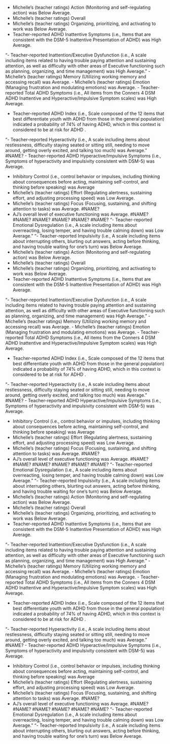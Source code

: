 <summary>



</summary>
- Michelle's (teacher ratings) Action (Monitoring and self-regulating action) was Below Average.
- Michelle's (teacher ratings) Overall
- Michelle's (teacher ratings) Organizing, prioritizing, and activating to work was Below Average.
- Teacher-reported ADHD Inattentive Symptoms (i.e., Items that are consistent with the DSM-5 Inattentive Presentation of ADHD) was High Average.

"- Teacher-reported Inattention/Executive Dysfunction (i.e., A scale including items related to having trouble paying attention and sustaining attention, as well as difficulty with other areas of Executive functioning such as planning, organizing, and time management) was High Average."
- Michelle's (teacher ratings) Memory (Utilizing working memory and accessing recall) was Average.
- Michelle's (teacher ratings) Emotion (Managing frustration and modulating emotions) was Average.
- Teacher-reported Total ADHD Symptoms (i.e., All items from the Conners 4 DSM ADHD Inattentive and Hyperactive/Impulsive Symptom scales) was High Average.

- Teacher-reported ADHD Index (i.e., Scale composed of the 12 items that best differentiate youth with ADHD from those in the general population) indicated a probability of 74% of having ADHD, which in this context is considered to be  at risk for ADHD .

"- Teacher-reported Hyperactivity (i.e., A scale including items about restlessness, difficulty staying seated or sitting still, needing to move around, getting overly excited, and talking too much) was Average."
#NAME?
- Teacher-reported ADHD Hyperactive/Impulsive Symptoms (i.e., Symptoms of hyperactivity and impulsivity consistent with DSM-5) was Average.

- Inhibitory Control (i.e., control behavior or impulses, including thinking about consequences before acting, maintaining self-control, and thinking before speaking) was Average
- Michelle's (teacher ratings) Effort (Regulating alertness, sustaining effort, and adjusting processing speed) was Low Average.
- Michelle's (teacher ratings) Focus (Focusing, sustaining, and shifting attention to tasks) was Average.
#NAME?
- AJ's overall level of executive functioning was Average.
#NAME?
#NAME?
#NAME?
#NAME?
#NAME?
#NAME?
"- Teacher-reported Emotional Dysregulation (i.e., A scale including items about overreacting, losing temper, and having trouble calming down) was Low Average."
"- Teacher-reported Impulsivity (i.e., A scale including items about interrupting others, blurting out answers, acting before thinking, and having trouble waiting for one's turn) was Below Average.
- Michelle's (teacher ratings) Action (Monitoring and self-regulating action) was Below Average.
- Michelle's (teacher ratings) Overall
- Michelle's (teacher ratings) Organizing, prioritizing, and activating to work was Below Average.
- Teacher-reported ADHD Inattentive Symptoms (i.e., Items that are consistent with the DSM-5 Inattentive Presentation of ADHD) was High Average.

"- Teacher-reported Inattention/Executive Dysfunction (i.e., A scale including items related to having trouble paying attention and sustaining attention, as well as difficulty with other areas of Executive functioning such as planning, organizing, and time management) was High Average."
- Michelle's (teacher ratings) Memory (Utilizing working memory and accessing recall) was Average.
- Michelle's (teacher ratings) Emotion (Managing frustration and modulating emotions) was Average.
- Teacher-reported Total ADHD Symptoms (i.e., All items from the Conners 4 DSM ADHD Inattentive and Hyperactive/Impulsive Symptom scales) was High Average.

- Teacher-reported ADHD Index (i.e., Scale composed of the 12 items that best differentiate youth with ADHD from those in the general population) indicated a probability of 74% of having ADHD, which in this context is considered to be  at risk for ADHD .

"- Teacher-reported Hyperactivity (i.e., A scale including items about restlessness, difficulty staying seated or sitting still, needing to move around, getting overly excited, and talking too much) was Average."
#NAME?
- Teacher-reported ADHD Hyperactive/Impulsive Symptoms (i.e., Symptoms of hyperactivity and impulsivity consistent with DSM-5) was Average.

- Inhibitory Control (i.e., control behavior or impulses, including thinking about consequences before acting, maintaining self-control, and thinking before speaking) was Average
- Michelle's (teacher ratings) Effort (Regulating alertness, sustaining effort, and adjusting processing speed) was Low Average.
- Michelle's (teacher ratings) Focus (Focusing, sustaining, and shifting attention to tasks) was Average.
#NAME?
- AJ's overall level of executive functioning was Average.
#NAME?
#NAME?
#NAME?
#NAME?
#NAME?
#NAME?
"- Teacher-reported Emotional Dysregulation (i.e., A scale including items about overreacting, losing temper, and having trouble calming down) was Low Average."
"- Teacher-reported Impulsivity (i.e., A scale including items about interrupting others, blurting out answers, acting before thinking, and having trouble waiting for one's turn) was Below Average.
- Michelle's (teacher ratings) Action (Monitoring and self-regulating action) was Below Average.
- Michelle's (teacher ratings) Overall
- Michelle's (teacher ratings) Organizing, prioritizing, and activating to work was Below Average.
- Teacher-reported ADHD Inattentive Symptoms (i.e., Items that are consistent with the DSM-5 Inattentive Presentation of ADHD) was High Average.

"- Teacher-reported Inattention/Executive Dysfunction (i.e., A scale including items related to having trouble paying attention and sustaining attention, as well as difficulty with other areas of Executive functioning such as planning, organizing, and time management) was High Average."
- Michelle's (teacher ratings) Memory (Utilizing working memory and accessing recall) was Average.
- Michelle's (teacher ratings) Emotion (Managing frustration and modulating emotions) was Average.
- Teacher-reported Total ADHD Symptoms (i.e., All items from the Conners 4 DSM ADHD Inattentive and Hyperactive/Impulsive Symptom scales) was High Average.

- Teacher-reported ADHD Index (i.e., Scale composed of the 12 items that best differentiate youth with ADHD from those in the general population) indicated a probability of 74% of having ADHD, which in this context is considered to be  at risk for ADHD .

"- Teacher-reported Hyperactivity (i.e., A scale including items about restlessness, difficulty staying seated or sitting still, needing to move around, getting overly excited, and talking too much) was Average."
#NAME?
- Teacher-reported ADHD Hyperactive/Impulsive Symptoms (i.e., Symptoms of hyperactivity and impulsivity consistent with DSM-5) was Average.

- Inhibitory Control (i.e., control behavior or impulses, including thinking about consequences before acting, maintaining self-control, and thinking before speaking) was Average
- Michelle's (teacher ratings) Effort (Regulating alertness, sustaining effort, and adjusting processing speed) was Low Average.
- Michelle's (teacher ratings) Focus (Focusing, sustaining, and shifting attention to tasks) was Average.
#NAME?
- AJ's overall level of executive functioning was Average.
#NAME?
#NAME?
#NAME?
#NAME?
#NAME?
#NAME?
"- Teacher-reported Emotional Dysregulation (i.e., A scale including items about overreacting, losing temper, and having trouble calming down) was Low Average."
"- Teacher-reported Impulsivity (i.e., A scale including items about interrupting others, blurting out answers, acting before thinking, and having trouble waiting for one's turn) was Below Average.
